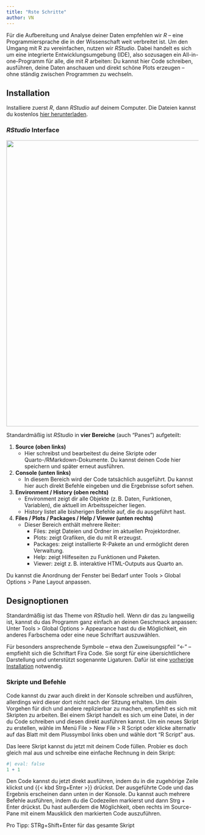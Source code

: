 ```yaml
---
title: "Rste Schritte"
author: VN
---
```


Für die Aufbereitung und Analyse deiner Daten empfehlen wir *R* -- eine Programmiersprache die in der Wissenschaft weit verbreitet ist. Um den Umgang mit R zu vereinfachen, nutzen wir *RStudio*. Dabei handelt es sich um eine  integrierte Entwicklungsumgebung (IDE), also sozusagen ein All-in-one-Programm für alle, die mit *R* arbeiten: Du kannst hier Code schreiben, ausführen, deine Daten anschauen und direkt schöne Plots erzeugen -- ohne ständig zwischen Programmen zu wechseln.

::: {.callout-important}
##  Installation 
Installiere zuerst *R*, dann *RStudio* auf deinem Computer. Die Dateien kannst du kostenlos [hier herunterladen](https://posit.co/download/rstudio-desktop/).
:::

### *RStudio* Interface 

<img src="../resources/RStudio-screenshot.png" width="750"/>

Standardmäßig ist *RStudio* in **vier Bereiche** (auch "Panes") aufgeteilt:

1. **Source (oben links)**
    * Hier schreibst und bearbeitest du deine Skripte oder Quarto-/RMarkdown-Dokumente. Du kannst deinen Code hier speichern und später erneut ausführen.

2. **Console (unten links)**
    * In diesem Bereich wird der Code tatsächlich ausgeführt. Du kannst hier auch direkt Befehle eingeben und die Ergebnisse sofort sehen.

3. **Environment / History (oben rechts)**
    * Environment zeigt dir alle Objekte (z. B. Daten, Funktionen, Variablen), die aktuell im Arbeitsspeicher liegen.
    * History listet alle bisherigen Befehle auf, die du ausgeführt hast.

4. **Files / Plots / Packages / Help / Viewer (unten rechts)**
    * Dieser Bereich enthält mehrere Reiter:
        + Files: zeigt Dateien und Ordner im aktuellen Projektordner.
        + Plots: zeigt Grafiken, die du mit R erzeugst.
        + Packages: zeigt installierte R-Pakete an und ermöglicht deren Verwaltung.
        + Help: zeigt Hilfeseiten zu Funktionen und Paketen.
        + Viewer: zeigt z. B. interaktive HTML-Outputs aus Quarto an.

Du kannst die Anordnung der Fenster bei Bedarf unter Tools > Global Options > Pane Layout anpassen.

::: {.callout-tip collapse="true"}
## Designoptionen

Standardmäßig ist das Theme von *RStudio* hell. Wenn dir das zu langweilig ist, kannst du das Programm ganz einfach an deinen Geschmack anpassen: Unter Tools > Global Options > Appearance hast du die Möglichkeit, ein anderes Farbschema oder eine neue Schriftart auszuwählen.

Für besonders ansprechende Symbole -- etwa den Zuweisungspfeil "<-" -- empfiehlt sich die Schriftart Fira Code. Sie sorgt für eine übersichtlichere Darstellung und unterstützt sogenannte Ligaturen. Dafür ist eine [vorherige Installation](https://fonts.google.com/specimen/Fira+Code) notwendig. 
:::

### Skripte und Befehle 

Code kannst du zwar auch direkt in der Konsole schreiben und ausführen, allerdings wird dieser dort nicht nach der Sitzung erhalten. Um dein Vorgehen für dich und andere replizierbar zu machen, empfiehlt es sich mit Skripten zu arbeiten. Bei einem Skript handelt es sich um eine Datei, in der du Code schreiben und diesen direkt ausführen kannst. Um ein neues Skript zu erstellen, wähle im Menü File > New File > R Script oder klicke alternativ auf das Blatt mit dem Plussymbol links oben und wähle dort "R Script" aus. 

Das leere Skript kannst du jetzt mit deinem Code füllen. Probier es doch gleich mal aus und schreibe eine einfache Rechnung in dein Skript: 

```r
#| eval: false 
1 + 1
```

Den Code kannst du jetzt direkt ausführen, indem du in die zugehörige Zeile klickst und {{< kbd Strg+Enter >}} drückst. Der ausgeführte Code und das Ergebnis erscheinen dann unten in der Konsole. Du kannst auch mehrere Befehle ausführen, indem du die Codezeilen markierst und dann Strg + Enter drückst. Du hast außerdem die Möglichkeit, oben rechts im Source-Pane mit einem Mausklick den markierten Code auszuführen. 

Pro Tipp: STRg+Shift+Enter für das gesamte Skript 